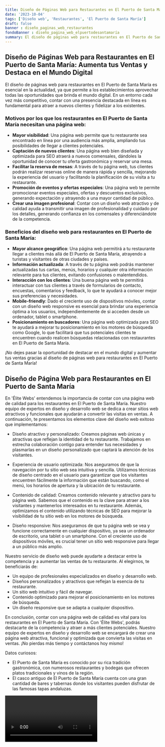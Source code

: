 ```yaml
---
title: Diseño de Páginas Web para Restaurantes en El Puerto de Santa María
date: '2023-10-04'
tags: ['Diseño web', 'Restaurantes', 'El Puerto de Santa María']
draft: false
banner : diseño_paginas_web_restaurantes
fondoBanner : diseño_pagina_web_elpuertodesantamaría
summary: El diseño de páginas web para restaurantes en El Puerto de Santa María es esencial en la actualidad, ya que permite a los establecimientos aprovechar todas las oportunidades que brinda el mundo digital. En un entorno cada vez más competitivo, contar con una presencia destacada en línea es fundamental para atraer a nuevos clientes y fidelizar a los existentes. 
---
```


## Diseño de Páginas Web para Restaurantes en El Puerto de Santa María: Aumenta tus Ventas y Destaca en el Mundo Digital

El diseño de páginas web para restaurantes en El Puerto de Santa María es esencial en la actualidad, ya que permite a los establecimientos aprovechar todas las oportunidades que brinda el mundo digital. En un entorno cada vez más competitivo, contar con una presencia destacada en línea es fundamental para atraer a nuevos clientes y fidelizar a los existentes. 

### Motivos por los que los restaurantes en El Puerto de Santa María necesitan una página web:
- **Mayor visibilidad**: Una página web permite que tu restaurante sea encontrado en línea por una audiencia más amplia, ampliando tus posibilidades de llegar a clientes potenciales.
- **Captación de nuevos clientes**: Una página web bien diseñada y optimizada para SEO atraerá a nuevos comensales, dándoles la oportunidad de conocer tu oferta gastronómica y reservar una mesa.
- **Facilitar la reserva de mesas**: A través de tu página web, tus clientes podrán realizar reservas online de manera rápida y sencilla, mejorando la experiencia del usuario y facilitando la planificación de su visita a tu restaurante.
- **Promoción de eventos y ofertas especiales**: Una página web te permite promocionar eventos especiales, ofertas y descuentos exclusivos, generando expectación y atrayendo a una mayor cantidad de público.
- **Crear una imagen profesional**: Contar con un diseño web atractivo y de calidad ayuda a transmitir una imagen de profesionalidad y cuidado por los detalles, generando confianza en los comensales y diferenciándote de la competencia.

### Beneficios del diseño web para restaurantes en El Puerto de Santa María:
- **Mayor alcance geográfico**: Una página web permitirá a tu restaurante llegar a clientes más allá de El Puerto de Santa María, atrayendo a turistas y visitantes de otras ciudades y países.
- **Información actualizada**: A través de tu página web podrás mantener actualizadas tus cartas, menús, horarios y cualquier otra información relevante para tus clientes, evitando confusiones o malentendidos.
- **Interacción con los clientes**: Una buena página web te permitirá interactuar con tus clientes a través de formularios de contacto, encuestas, comentarios y feedback, lo que te ayudará a conocer mejor sus preferencias y necesidades.
- **Mobile-friendly**: Dado el creciente uso de dispositivos móviles, contar con un diseño web responsive es esencial para brindar una experiencia óptima a los usuarios, independientemente de si acceden desde un ordenador, tablet o smartphone.
- **Posicionamiento en buscadores**: Una página web optimizada para SEO te ayudará a mejorar tu posicionamiento en los motores de búsqueda como Google, lo que facilitará que tus potenciales clientes te encuentren cuando realicen búsquedas relacionadas con restaurantes en El Puerto de Santa María.

¡No dejes pasar la oportunidad de destacar en el mundo digital y aumentar tus ventas gracias al diseño de páginas web para restaurantes en El Puerto de Santa María!

<GifSeo />

<Cta />

## Diseño de Página Web para Restaurantes en El Puerto de Santa María

En 'Élite Webs' entendemos la importancia de contar con una página web de calidad para los restaurantes en El Puerto de Santa María. Nuestro equipo de expertos en diseño y desarrollo web se dedica a crear sitios web atractivos y funcionales que ayudarán a convertir las visitas en ventas. A continuación, te presentamos los elementos clave del diseño web exitoso que implementamos:

- Diseño atractivo y personalizado: Creamos páginas web únicas y atractivas que reflejan la identidad de tu restaurante. Trabajamos en estrecha colaboración contigo para entender tus necesidades y plasmarlas en un diseño personalizado que captará la atención de los visitantes.

- Experiencia de usuario optimizada: Nos aseguramos de que la navegación por tu sitio web sea intuitiva y sencilla. Utilizamos técnicas de diseño centrado en el usuario para garantizar que los visitantes encuentren fácilmente la información que están buscando, como el menú, los horarios de apertura y la ubicación de tu restaurante.

- Contenido de calidad: Creamos contenido relevante y atractivo para tu página web. Sabemos que el contenido es la clave para atraer a los visitantes y mantenerlos interesados en tu restaurante. Además, optimizamos el contenido utilizando técnicas de SEO para mejorar la visibilidad de tu sitio web en los motores de búsqueda.

- Diseño responsive: Nos aseguramos de que tu página web se vea y funcione correctamente en cualquier dispositivo, ya sea un ordenador de escritorio, una tablet o un smartphone. Con el creciente uso de dispositivos móviles, es crucial tener un sitio web responsive para llegar a un público más amplio.

Nuestro servicio de diseño web puede ayudarte a destacar entre la competencia y a aumentar las ventas de tu restaurante. Al elegirnos, te beneficiarás de:

- Un equipo de profesionales especializados en diseño y desarrollo web.
- Diseños personalizados y atractivos que reflejan la esencia de tu restaurante.
- Un sitio web intuitivo y fácil de navegar.
- Contenido optimizado para mejorar el posicionamiento en los motores de búsqueda.
- Un diseño responsive que se adapta a cualquier dispositivo.

En conclusión, contar con una página web de calidad es vital para los restaurantes en El Puerto de Santa María. Con 'Élite Webs', podrás destacarte de la competencia y atraer a más clientes potenciales. Nuestro equipo de expertos en diseño y desarrollo web se encargará de crear una página web atractiva, funcional y optimizada que convierta las visitas en ventas. ¡No pierdas más tiempo y contáctanos hoy mismo!

Datos curiosos:
- El Puerto de Santa María es conocido por su rica tradición gastronómica, con numerosos restaurantes y bodegas que ofrecen platos tradicionales y vinos de la región.
- El casco antiguo de El Puerto de Santa María cuenta con una gran cantidad de bares y tabernas donde los visitantes pueden disfrutar de las famosas tapas andaluzas.

<Video />

<CtaBot job='Restaurantes' city='El Puerto de Santa María'/>

<Gmaps query='El Puerto de Santa María+españa+maps' />